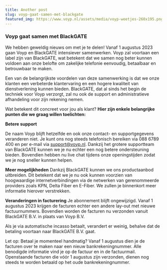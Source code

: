 ```yaml
---
title: Another post
slug: voyp-gaat-samen-met-blackgate
featured_img: https://www.voyp.nl/assets/media/voyp-weetjes-260x195.png
---
```


### Voyp gaat samen met BlackGATE

We hebben geweldig nieuws om met je te delen! Vanaf 1 augustus 2023 gaan Voyp en BlackGATE intensiever samenwerken. Voyp zal voortaan een label zijn van BlackGATE, wat betekent dat we samen nog beter kunnen voldoen aan onze belofte om zakelijke telefonie eenvoudig, betaalbaar en betrouwbaar te maken.

Een van de belangrijkste voordelen van deze samenwerking is dat we onze klanten een verbeterde klantervaring en een hogere kwaliteit van dienstverlening kunnen bieden. BlackGATE, dat al sinds het begin de techniek voor Voyp verzorgt, zal nu ook de support en administratieve afhandeling voor zijn rekening nemen.

Wat betekent dit concreet voor jou als klant? **Hier zijn enkele belangrijke punten die we graag willen toelichten:**

**Betere support**

De naam Voyp blijft hetzelfde en ook onze contact- en supportgegevens veranderen niet. Je kunt ons nog steeds telefonisch bereiken via 088 6789 400 en per e-mail via support@voyp.nl. Dankzij het grotere supportteam van BlackGATE kunnen we je nu echter een nog betere ondersteuning bieden. Bovendien hebben nu live chat tijdens onze openingstijden zodat we je nog sneller kunnen helpen.

**Meer mogelijkheden**
Dankzij BlackGATE kunnen we ons productaanbod uitbreiden. Dit betekent dat we je nu ook kunnen voorzien van hoogwaardige internetverbindingen via de netwerken van gerenommeerde providers zoals KPN, Delta Fiber en E-Fiber. We zullen je binnenkort meer informatie hierover verstrekken.

**Veranderingen in facturering**
Je abonnement blijft ongewijzigd. Vanaf 1 augustus 2023 krijgen de facturen echter een andere lay-out met nieuwe factuurnummers. Bovendien worden de facturen nu verzonden vanuit BlackGATE B.V. in plaats van Voyp B.V.

Als je via automatische incasso betaalt, verandert er weinig, behalve dat de betaling voortaan naar BlackGATE B.V. gaat.

Let op: Betaal je momenteel handmatig? Vanaf 1 augustus dien je de facturen over te maken naar een nieuw bankrekeningnummer. Alle benodigde informatie vind je op de factuur en in de factuurmail. Openstaande facturen die vóór 1 augustus zijn verzonden, dienen nog steeds te worden betaald op het oude bankrekeningnummer.
